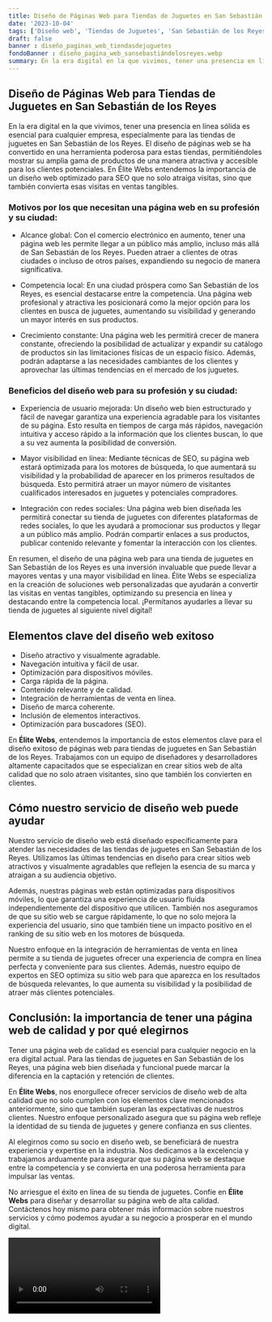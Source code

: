 ```yaml
---
title: Diseño de Páginas Web para Tiendas de Juguetes en San Sebastián de los Reyes
date: '2023-10-04'
tags: ['Diseño web', 'Tiendas de Juguetes', 'San Sebastián de los Reyes']
draft: false
banner : diseño_paginas_web_tiendasdejuguetes
fondoBanner : diseño_pagina_web_sansebastiándelosreyes.webp
summary: En la era digital en la que vivimos, tener una presencia en línea sólida es esencial para cualquier empresa, especialmente para las tiendas de juguetes en San Sebastián de los Reyes. El diseño de páginas web se ha convertido en una herramienta poderosa para estas tiendas, permitiéndoles mostrar su amplia gama de productos de una manera atractiva y accesible para los clientes potenciales. En Élite Webs entendemos la importancia de un diseño web optimizado para SEO que no solo atraiga visitas, sino que también convierta esas visitas en ventas tangibles.
---
```


## Diseño de Páginas Web para Tiendas de Juguetes en San Sebastián de los Reyes

En la era digital en la que vivimos, tener una presencia en línea sólida es esencial para cualquier empresa, especialmente para las tiendas de juguetes en San Sebastián de los Reyes. El diseño de páginas web se ha convertido en una herramienta poderosa para estas tiendas, permitiéndoles mostrar su amplia gama de productos de una manera atractiva y accesible para los clientes potenciales. En Élite Webs entendemos la importancia de un diseño web optimizado para SEO que no solo atraiga visitas, sino que también convierta esas visitas en ventas tangibles.

### Motivos por los que necesitan una página web en su profesión y su ciudad:

- Alcance global: Con el comercio electrónico en aumento, tener una página web les permite llegar a un público más amplio, incluso más allá de San Sebastián de los Reyes. Pueden atraer a clientes de otras ciudades o incluso de otros países, expandiendo su negocio de manera significativa.

- Competencia local: En una ciudad próspera como San Sebastián de los Reyes, es esencial destacarse entre la competencia. Una página web profesional y atractiva les posicionará como la mejor opción para los clientes en busca de juguetes, aumentando su visibilidad y generando un mayor interés en sus productos.

- Crecimiento constante: Una página web les permitirá crecer de manera constante, ofreciendo la posibilidad de actualizar y expandir su catálogo de productos sin las limitaciones físicas de un espacio físico. Además, podrán adaptarse a las necesidades cambiantes de los clientes y aprovechar las últimas tendencias en el mercado de los juguetes.

### Beneficios del diseño web para su profesión y su ciudad:

- Experiencia de usuario mejorada: Un diseño web bien estructurado y fácil de navegar garantiza una experiencia agradable para los visitantes de su página. Esto resulta en tiempos de carga más rápidos, navegación intuitiva y acceso rápido a la información que los clientes buscan, lo que a su vez aumenta la posibilidad de conversión.

- Mayor visibilidad en línea: Mediante técnicas de SEO, su página web estará optimizada para los motores de búsqueda, lo que aumentará su visibilidad y la probabilidad de aparecer en los primeros resultados de búsqueda. Esto permitirá atraer un mayor número de visitantes cualificados interesados en juguetes y potenciales compradores.

- Integración con redes sociales: Una página web bien diseñada les permitirá conectar su tienda de juguetes con diferentes plataformas de redes sociales, lo que les ayudará a promocionar sus productos y llegar a un público más amplio. Podrán compartir enlaces a sus productos, publicar contenido relevante y fomentar la interacción con los clientes.

En resumen, el diseño de una página web para una tienda de juguetes en San Sebastián de los Reyes es una inversión invaluable que puede llevar a mayores ventas y una mayor visibilidad en línea. Élite Webs se especializa en la creación de soluciones web personalizadas que ayudarán a convertir las visitas en ventas tangibles, optimizando su presencia en línea y destacando entre la competencia local. ¡Permítanos ayudarles a llevar su tienda de juguetes al siguiente nivel digital!

<GifSeo />

<Cta />

## Elementos clave del diseño web exitoso

- Diseño atractivo y visualmente agradable.
- Navegación intuitiva y fácil de usar.
- Optimización para dispositivos móviles.
- Carga rápida de la página.
- Contenido relevante y de calidad.
- Integración de herramientas de venta en línea.
- Diseño de marca coherente.
- Inclusión de elementos interactivos.
- Optimización para buscadores (SEO).

En **Élite Webs**, entendemos la importancia de estos elementos clave para el diseño exitoso de páginas web para tiendas de juguetes en San Sebastián de los Reyes. Trabajamos con un equipo de diseñadores y desarrolladores altamente capacitados que se especializan en crear sitios web de alta calidad que no solo atraen visitantes, sino que también los convierten en clientes.

## Cómo nuestro servicio de diseño web puede ayudar

Nuestro servicio de diseño web está diseñado específicamente para atender las necesidades de las tiendas de juguetes en San Sebastián de los Reyes. Utilizamos las últimas tendencias en diseño para crear sitios web atractivos y visualmente agradables que reflejen la esencia de su marca y atraigan a su audiencia objetivo.

Además, nuestras páginas web están optimizadas para dispositivos móviles, lo que garantiza una experiencia de usuario fluida independientemente del dispositivo que utilicen. También nos aseguramos de que su sitio web se cargue rápidamente, lo que no solo mejora la experiencia del usuario, sino que también tiene un impacto positivo en el ranking de su sitio web en los motores de búsqueda.

Nuestro enfoque en la integración de herramientas de venta en línea permite a su tienda de juguetes ofrecer una experiencia de compra en línea perfecta y conveniente para sus clientes. Además, nuestro equipo de expertos en SEO optimiza su sitio web para que aparezca en los resultados de búsqueda relevantes, lo que aumenta su visibilidad y la posibilidad de atraer más clientes potenciales.

## Conclusión: la importancia de tener una página web de calidad y por qué elegirnos

Tener una página web de calidad es esencial para cualquier negocio en la era digital actual. Para las tiendas de juguetes en San Sebastián de los Reyes, una página web bien diseñada y funcional puede marcar la diferencia en la captación y retención de clientes.

En **Élite Webs**, nos enorgullece ofrecer servicios de diseño web de alta calidad que no solo cumplen con los elementos clave mencionados anteriormente, sino que también superan las expectativas de nuestros clientes. Nuestro enfoque personalizado asegura que su página web refleje la identidad de su tienda de juguetes y genere confianza en sus clientes.

Al elegirnos como su socio en diseño web, se beneficiará de nuestra experiencia y expertise en la industria. Nos dedicamos a la excelencia y trabajamos arduamente para asegurar que su página web se destaque entre la competencia y se convierta en una poderosa herramienta para impulsar las ventas.

No arriesgue el éxito en línea de su tienda de juguetes. Confíe en **Élite Webs** para diseñar y desarrollar su página web de alta calidad. Contáctenos hoy mismo para obtener más información sobre nuestros servicios y cómo podemos ayudar a su negocio a prosperar en el mundo digital.

<Video />

<CtaBot job='Tiendas de Juguetes' city='San Sebastián de los Reyes'/>

<Gmaps query='San Sebastián de los Reyes+españa+maps' />